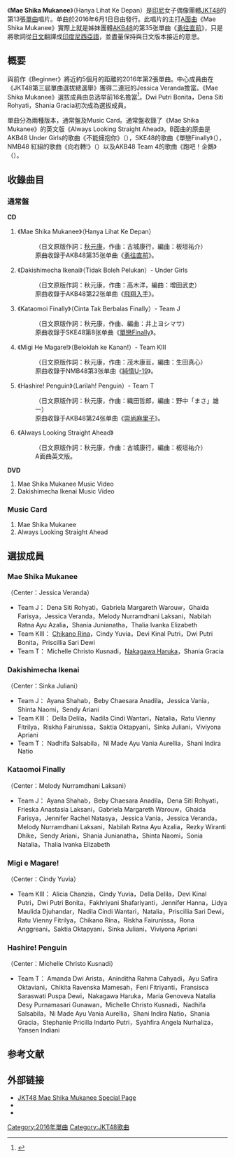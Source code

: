 {{otheruse
|subject=JKT48的單曲唱片
|other=其日本姊妹团体AKB48的同名单曲唱片
|勇往直前 (AKB48單曲)
}}
{{noteTA
|1=zh-tw:印尼;zh-cn:印度尼西亚;zh-hk:印尼;
|2=zh-tw:團體;zh-cn:组合;zh-hk:組合;
}}
{{Infobox Single
| Name           = Mae Shika Mukanee<br/>Hanya Lihat Ke Depan
| Artist         = [[JKT48|JKT48]]
| Cover          = 
| Caption        = 
| Album          = 
| B-side         = Dakishimecha Ikenai<br/>Kataomoi Finally<br/>Migi He Magare!<br/>Hashire! Penguin<br/>Always Looking Straight Ahead（通常盤）
| Released       = 2016年6月1日
| Format         = [[单曲|单曲]]
| Recorded       = 
| Genre          = 
| Length         = 
| Label          = {{link-id|Hits Records|Hits Records}}
| Writer         = [[秋元康|秋元康]]（日文原作詞）<br/>古城康行（作曲）
| Producer       = 秋元康
| Certification  = 
| Chart position = 
| Last single    = [[Beginner_(JKT48單曲)|Beginner]]<br />（2016年）
| This single    = '''Mae Shika Mukanee'''<br />（2016年）
| Next single    = [[LOVE_TRIP_(JKT48單曲)|LOVE TRIP]]<br />（2016年）
}}
《'''Mae Shika Mukanee'''》（Hanya Lihat Ke Depan）是[[印尼|印尼]]女子偶像團體[[JKT48|JKT48]]的第13張[[單曲|單曲]]唱片。单曲於2016年6月1日日由{{link-id|Hits Records|Hits Records}}發行。此唱片的主打[[A面曲|A面曲]]《Mae Shika Mukanee》實際上就是姊妹團體[[AKB48|AKB48]]的第35张單曲《[[勇往直前_(AKB48單曲)|勇往直前]]》，只是將歌詞從[[日文|日文]]翻譯成[[印度尼西亞語|印度尼西亞語]]，並盡量保持與日文版本接近的意思。

== 概要 ==
與前作《Beginner》將近約5個月的距離的2016年第2張單曲。中心成員由在《JKT48第三屆單曲選拔總選舉》獲得二連冠的Jessica Veranda擔當。《Mae Shika Mukanee》選拔成員由总选举前16名擔當<ref>{{Cite web|url=https://jkt48.com/pemilihan2016/result?lang=jp|script-title=ja:JKT48 13th シングル CD 選抜総選挙|publisher=JKT48 Operation Team|language=ja}}</ref>。Dwi Putri Bonita，Dena Siti Rohyati，Shania Gracia初次成為選拔成員。

單曲分為兩種版本，通常盤及Music Card。通常盤收錄了《Mae Shika Mukanee》的英文版《Always Looking Straight Ahead》。B面曲的原曲是AKB48 Under Girls的歌曲《不能擁抱你》（{{lang|ja|抱きしめちゃいけない}}），SKE48的歌曲《單戀Finally》（{{lang|ja|片想いFinally}}），NMB48 紅組的歌曲《向右轉!》（{{lang|ja|右へ曲がれ!}}）以及AKB48 Team 4的歌曲《跑吧！企鵝》（{{lang|ja|走れ!ペンギン}}）。

== 收錄曲目 ==
=== 通常盤 ===
'''CD'''
# 《Mae Shika Mukanee》（Hanya Lihat Ke Depan）
#:（日文原版作詞：[[秋元康|秋元康]]，作曲：古城康行，編曲：板垣祐介）
#:原曲收錄于AKB48第35张单曲《[[勇往直前_(AKB48單曲)|勇往直前]]》。
# 《Dakishimecha Ikenai》（Tidak Boleh Pelukan）- Under Girls
#:（日文原版作詞：秋元康，作曲：高木洋，編曲：增田武史）
#:原曲收錄于AKB48第22张单曲《[[飛翔入手|飛翔入手]]》。
# 《Kataomoi Finally》（Cinta Tak Berbalas Finally）- Team J
#:（日文原版作詞：秋元康，作曲、編曲：井上ヨシマサ）
#:原曲收錄于SKE48第8张单曲《[[單戀Finally|單戀Finally]]》。
# 《Migi He Magare!》（Beloklah ke Kanan!）- Team KIII
#:（日文原版作詞：秋元康，作曲：茂木康亘，編曲：生田真心）
#:原曲收錄于NMB48第3张单曲《[[純情U-19|純情U-19]]》。
# 《Hashire! Penguin》（Larilah! Penguin）- Team T
#:（日文原版作詞：秋元康，作曲：織田哲郎，編曲：野中「まさ」雄一）
#:原曲收錄于AKB48第24张单曲《[[崇尚麻里子|崇尚麻里子]]》。
# 《Always Looking Straight Ahead》
#:（日文原版作詞：秋元康，作曲：古城康行，編曲：板垣祐介）
#:A面曲英文版。

'''DVD'''
# Mae Shika Mukanee Music Video
# Dakishimecha Ikenai Music Video

=== Music Card ===
# Mae Shika Mukanee
# Always Looking Straight Ahead

== 選拔成員 ==
=== Mae Shika Mukanee ===
（Center：Jessica Veranda）
* Team J： Dena Siti Rohyati，Gabriela Margareth Warouw，Ghaida Farisya，Jessica Veranda，Melody Nurramdhani Laksani，Nabilah Ratna Ayu Azalia，Shania Junianatha，Thalia Ivanka Elizabeth
* Team KIII： [[近野莉菜|Chikano Rina]]，Cindy Yuvia，Devi Kinal Putri，Dwi Putri Bonita，Priscillia Sari Dewi
* Team T： Michelle Christo Kusnadi，[[仲川遥香|Nakagawa Haruka]]，Shania Gracia

=== Dakishimecha Ikenai ===
（Center：Sinka Juliani）
* Team J： Ayana Shahab，Beby Chaesara Anadila，Jessica Vania，Shinta Naomi，Sendy Ariani
* Team KIII： Della Delila，Nadila Cindi Wantari，Natalia，Ratu Vienny Fitrilya，Riskha Fairunissa，Saktia Oktapyani，Sinka Juliani，Viviyona Apriani
* Team T： Nadhifa Salsabila，Ni Made Ayu Vania Aurellia，Shani Indira Natio

=== Kataomoi Finally ===
（Center：Melody Nurramdhani Laksani）
* Team J： Ayana Shahab，Beby Chaesara Anadila，Dena Siti Rohyati，Frieska Anastasia Laksani，Gabriela Margareth Warouw，Ghaida Farisya，Jennifer Rachel Natasya，Jessica Vania，Jessica Veranda，Melody Nurramdhani Laksani，Nabilah Ratna Ayu Azalia，Rezky Wiranti Dhike，Sendy Ariani，Shania Junianatha，Shinta Naomi，Sonia Natalia，Thalia Ivanka Elizabeth

=== Migi e Magare! ===
（Center：Cindy Yuvia）
* Team KIII： Alicia Chanzia，Cindy Yuvia，Della Delila，Devi Kinal Putri，Dwi Putri Bonita，Fakhriyani Shafariyanti，Jennifer Hanna，Lidya Maulida Djuhandar，Nadila Cindi Wantari，Natalia，Priscillia Sari Dewi，Ratu Vienny Fitrilya，Chikano Rina，Riskha Fairunissa，Rona Anggreani，Saktia Oktapyani，Sinka Juliani，Viviyona Apriani

=== Hashire! Penguin ===
（Center：Michelle Christo Kusnadi）
* Team T： Amanda Dwi Arista，Aninditha Rahma Cahyadi，Ayu Safira Oktaviani，Chikita Ravenska Mamesah，Feni Fitriyanti，Fransisca Saraswati Puspa Dewi，Nakagawa Haruka，Maria Genoveva Natalia Desy Purnamasari Gunawan，Michelle Christo Kusnadi，Nadhifa Salsabila，Ni Made Ayu Vania Aurellia，Shani Indira Natio，Shania Gracia，Stephanie Pricilla Indarto Putri，Syahfira Angela Nurhaliza，Yansen Indiani

==参考文献==
{{reflist}}

== 外部链接 ==
* [https://jkt48.com/mae-shika-mukanee?lang=jp JKT48 Mae Shika Mukanee Special Page]{{ja}}
* {{youtube|1eEngMCVyUE|Mae Shika Mukanee 完整版MV}}
* {{youtube|WSUCoacwqHM|Dakishimecha Ikenai 完整版MV}}

{{JKT48}}


[[Category:2016年單曲|Category:2016年單曲]]
[[Category:JKT48歌曲|Category:JKT48歌曲]]